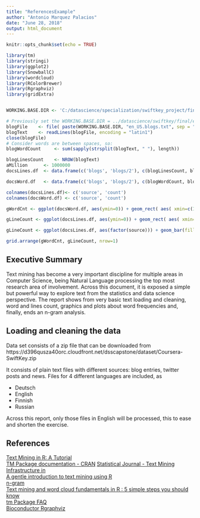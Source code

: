```yaml
---
title: "ReferencesExample"
author: "Antonio Marquez Palacios"
date: "June 28, 2018"
output: html_document
---
```


```r
knitr::opts_chunk$set(echo = TRUE)


```

```r

library(tm)
library(stringi)
library(ggplot2)
library(SnowballC)
library(wordcloud)
library(RColorBrewer)
library(Rgraphviz)
library(gridExtra)


WORKING.BASE.DIR <- 'C:/datascience/specialization/swiftkey_project/final/en_US/'

# Previously set the WORKING.BASE.DIR = ../datascience/swiftkey/final/en_US
blogFile    <- file( paste(WORKING.BASE.DIR, "en_US.blogs.txt", sep = ""), open="rb")
blogText    <- readLines(blogFile, encoding = "latin1")
close(blogFile)
# Consider words are between spaces, so:
blogWordCount     <- sum(sapply(strsplit(blogText, " "), length))

blogLinesCount    <- NROW(blogText)
aMillion      <- 1000000
docsLines.df  <- data.frame(c('blogs', 'blogs/2'), c(blogLinesCount, blogLinesCount/2))

docsWord.df   <- data.frame(c('blogs', 'blogs/2'), c(blogWordCount, blogWordCount/2))

colnames(docsLines.df)<- c('source', 'count')
colnames(docsWord.df) <- c('source', 'count')

gWordCnt <- ggplot(docsWord.df, aes(ymin=0)) + geom_rect( aes( xmin=c(1,2), xmax=c(2,3), ymax=count/aMillion, fill=c('darkstategray4', 'dodgeblue4'))) + theme(axis.text.x = element_blank()) + ylab("Word Count x 1000000") + ggtitle("Word Count per Document Source")

gLineCount <- ggplot(docsLines.df, aes(ymin=0)) + geom_rect( aes( xmin=c(1,2), xmax=c(2,3), ymax=count/aMillion, fill=c('darkstategray4', 'seashell'))) + theme(axis.text.x = element_blank()) + ylab("Lines x 1000000 ") + ggtitle("Lines Count per Document Source")

gLineCount <- ggplot(docsLines.df, aes(factor(source))) + geom_bar(fill="darkblue") +  ylab("Lines x 1000000 ") + xlab("Document Source") + ggtitle("Lines Count per Document Source")

grid.arrange(gWordCnt, gLineCount, nrow=1)

```


## Executive Summary

Text mining has become a very important discipline for multiple areas in Computer Science, being Natural Language processing the top most research area of involvement. 
Across this document, it is exposed a simple but powerful way to explore text from the statistics and data science perspective. The report shows from very basic text loading and cleaning, word and lines count, graphics and plots about word frequencies and, finally, ends an n-gram analysis. 


## Loading and cleaning the data

Data set consists of a zip file that can be downloaded from https://d396qusza40orc.cloudfront.net/dsscapstone/dataset/Coursera-SwiftKey.zip

It consists of plain text files with different sources: blog entries, twitter posts and news. Files for 4 different languages are included, as

- Deutsch
- English
- Finnish
- Russian

Across this report, only those files in English will be processed, this to ease and shorten the exercise.

## References

[Text Mining in R: A Tutorial](https://www.springboard.com/blog/text-mining-in-r/)  
[TM Package documentation - CRAN ](https://cran.r-project.org/web/packages/tm/vignettes/tm.pdf)  [Statistical Journal - Text Mining Infrastructure in  ](https://www.jstatsoft.org/article/view/v025i05)  
[A gentle introduction to text mining using R](https://eight2late.wordpress.com/2015/05/27/a-gentle-introduction-to-text-mining-using-r/)  
[n-gram](https://en.wikipedia.org/wiki/N-gram)  
[Text mining and word cloud fundamentals in R : 5 simple steps you should know](http://www.sthda.com/english/wiki/text-mining-and-word-cloud-fundamentals-in-r-5-simple-steps-you-should-know)  
[tm Package FAQ](http://tm.r-forge.r-project.org/faq.html)  
[Bioconductor Rgraphviz](https://www.bioconductor.org/packages/release/bioc/html/Rgraphviz.html)  

